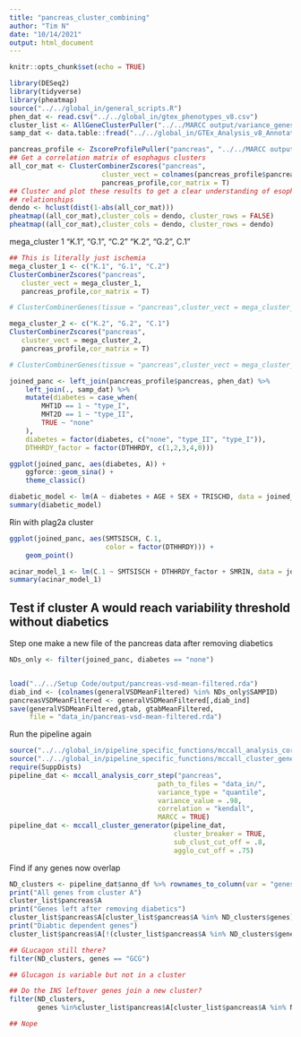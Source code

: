 ```yaml
---
title: "pancreas_cluster_combining"
author: "Tim N"
date: "10/14/2021"
output: html_document
---
```


```r
knitr::opts_chunk$set(echo = TRUE)

```

```r
library(DESeq2)
library(tidyverse)
library(pheatmap)
source("../../global_in/general_scripts.R")
phen_dat <- read.csv("../../global_in/gtex_phenotypes_v8.csv")
cluster_list <- AllGeneClusterPuller("../../MARCC output/variance_genes_kendall/",x_clust = F)
samp_dat <- data.table::fread("../../global_in/GTEx_Analysis_v8_Annotations_SampleAttributesDS.txt")

```


```r

pancreas_profile <- ZscoreProfilePuller("pancreas", "../../MARCC output/variance_profiles_kendall/")
## Get a correlation matrix of esophagus clusters
all_cor_mat <- ClusterCombinerZscores("pancreas",
                       cluster_vect = colnames(pancreas_profile$pancreas)[-1:-2],
                       pancreas_profile,cor_matrix = T)
## Cluster and plot these results to get a clear understanding of esophagus
## relationships
dendo <- hclust(dist(1-abs(all_cor_mat)))
pheatmap((all_cor_mat),cluster_cols = dendo, cluster_rows = FALSE)
pheatmap((all_cor_mat),cluster_cols = dendo, cluster_rows = dendo)
```
mega_cluster 1 "K.1", "G.1", "C.2"
"K.2", "G.2", C.1"
```r
## This is literally just ischemia
mega_cluster_1 <- c("K.1", "G.1", "C.2")
ClusterCombinerZscores("pancreas",
   cluster_vect = mega_cluster_1,
   pancreas_profile,cor_matrix = T)

# ClusterCombinerGenes(tissue = "pancreas",cluster_vect = mega_cluster_1,cluster_list = cluster_list,for_R = F)


```


```r
mega_cluster_2 <- c("K.2", "G.2", "C.1")
ClusterCombinerZscores("pancreas",
   cluster_vect = mega_cluster_2,
   pancreas_profile,cor_matrix = T)

# ClusterCombinerGenes(tissue = "pancreas",cluster_vect = mega_cluster_1,cluster_list = cluster_list,for_R = F)

```

```r
joined_panc <- left_join(pancreas_profile$pancreas, phen_dat) %>%
    left_join(., samp_dat) %>%
    mutate(diabetes = case_when(
        MHT1D == 1 ~ "type_I",
        MHT2D == 1 ~ "type_II",
        TRUE ~ "none"
    ),
    diabetes = factor(diabetes, c("none", "type_II", "type_I")),
    DTHHRDY_factor = factor(DTHHRDY, c(1,2,3,4,0)))

ggplot(joined_panc, aes(diabetes, A)) +
    ggforce::geom_sina() +
    theme_classic()

diabetic_model <- lm(A ~ diabetes + AGE + SEX + TRISCHD, data = joined_panc)
summary(diabetic_model)

```

Rin with plag2a cluster
```r
ggplot(joined_panc, aes(SMTSISCH, C.1,
                        color = factor(DTHHRDY))) +
    geom_point()

acinar_model_1 <- lm(C.1 ~ SMTSISCH + DTHHRDY_factor + SMRIN, data = joined_panc)
summary(acinar_model_1)
```


## Test if cluster A would reach variability threshold without diabetics

Step one make a new file of the pancreas data after removing diabetics
```r
NDs_only <- filter(joined_panc, diabetes == "none")


load("../../Setup Code/output/pancreas-vsd-mean-filtered.rda")
diab_ind <- (colnames(generalVSDMeanFiltered) %in% NDs_only$SAMPID)
pancreasVSDMeanFiltered <- generalVSDMeanFiltered[,diab_ind]
save(generalVSDMeanFiltered,gtab, gtabMeanFiltered,
     file = "data_in/pancreas-vsd-mean-filtered.rda")

```

Run the pipeline again
```r
source("../../global_in/pipeline_specific_functions/mccall_analysis_corr_step.R")
source("../../global_in/pipeline_specific_functions/mccall_cluster_generator.R")
require(SuppDists)
pipeline_dat <- mccall_analysis_corr_step("pancreas",
                                     path_to_files = "data_in/",
                                     variance_type = "quantile",
                                     variance_value = .98,
                                     correlation = "kendall",
                                     MARCC = TRUE)
pipeline_dat <- mccall_cluster_generator(pipeline_dat,
                                         cluster_breaker = TRUE,
                                         sub_clust_cut_off = .8,
                                         agglo_cut_off = .75)
```

Find if any genes now overlap
```r
ND_clusters <- pipeline_dat$anno_df %>% rownames_to_column(var = "genes")
print("All genes from cluster A")
cluster_list$pancreas$A
print("Genes left after removing diabetics")
cluster_list$pancreas$A[cluster_list$pancreas$A %in% ND_clusters$genes]
print("Diabtic dependent genes")
cluster_list$pancreas$A[!(cluster_list$pancreas$A %in% ND_clusters$genes)]

## GLucagon still there?
filter(ND_clusters, genes == "GCG")

## Glucagon is variable but not in a cluster

## Do the INS leftover genes join a new cluster?
filter(ND_clusters,
       genes %in%cluster_list$pancreas$A[cluster_list$pancreas$A %in% ND_clusters$genes])

## Nope
```


```r


```

